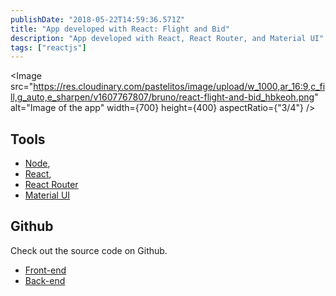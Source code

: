 ```yaml
---
publishDate: "2018-05-22T14:59:36.571Z"
title: "App developed with React: Flight and Bid"
description: "App developed with React, React Router, and Material UI"
tags: ["reactjs"]
---
```



<Image
	src="https://res.cloudinary.com/pastelitos/image/upload/w_1000,ar_16:9,c_fill,g_auto,e_sharpen/v1607767807/bruno/react-flight-and-bid_hbkeoh.png"
	alt="Image of the app"
	width={700}
	height={400}
	aspectRatio={"3/4"}
/>

## Tools

- [Node](https://nodejs.org/en/),
- [React](https://reactjs.org),
- [React Router](https://reacttraining.com/react-router/)
- [Material UI](https://material-ui.com/)

## Github

Check out the source code on Github.

- [Front-end](https://github.com/brunogarcia/flight-and-bid/tree/master/front-end)
- [Back-end](https://github.com/brunogarcia/flight-and-bid/tree/master/server)
